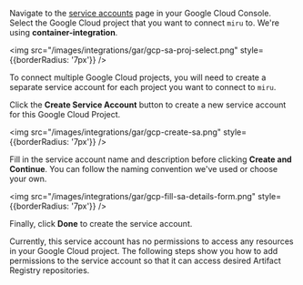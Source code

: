 Navigate to the [service accounts](https://console.cloud.google.com/projectselector2/iam-admin/serviceaccounts) page in your Google Cloud Console. Select the Google Cloud project that you want to connect `miru` to. We're using **container-integration**. 

<img src="/images/integrations/gar/gcp-sa-proj-select.png" style={{borderRadius: '7px'}} />

<Note> To connect multiple Google Cloud projects, you will need to create a separate service account for each project you want to connect to `miru`. </Note>

Click the **Create Service Account** button to create a new service account for this Google Cloud Project.

<img src="/images/integrations/gar/gcp-create-sa.png" style={{borderRadius: '7px'}} />

Fill in the service account name and description before clicking **Create and Continue**. You can follow the naming convention we've used or choose your own.

<img src="/images/integrations/gar/gcp-fill-sa-details-form.png" style={{borderRadius: '7px'}} />

Finally, click **Done** to create the service account. 

Currently, this service account has no permissions to access any resources in your Google Cloud project. The following steps show you how to add permissions to the service account so that it can access desired Artifact Registry repositories.